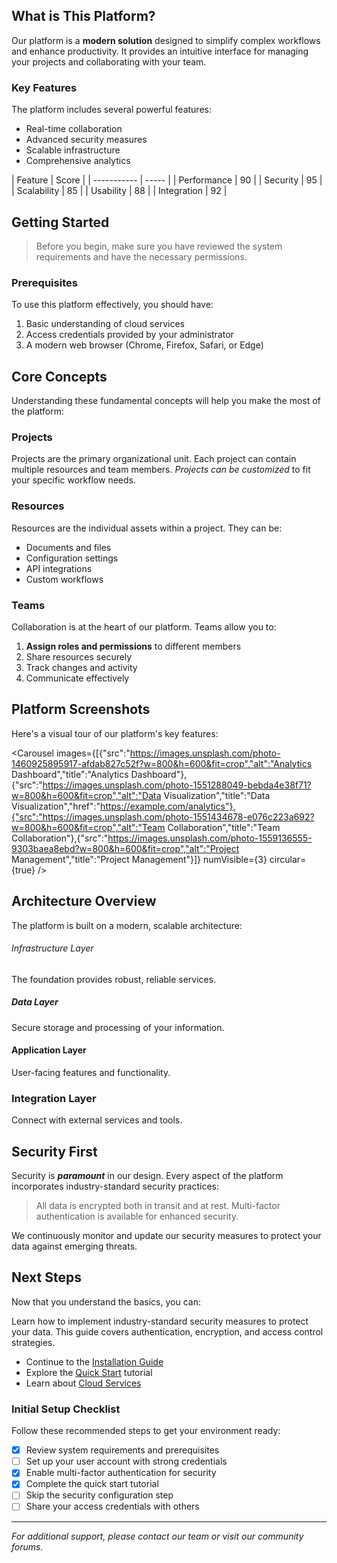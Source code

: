 ## What is This Platform?

Our platform is a **modern solution** designed to simplify complex workflows and enhance productivity. It provides an intuitive interface for managing your projects and collaborating with your team.

### Key Features

The platform includes several powerful features:

* Real-time collaboration
* Advanced security measures
* Scalable infrastructure
* Comprehensive analytics

<Chart type="radar">
  | Feature     | Score |
  | ----------- | ----- |
  | Performance | 90    |
  | Security    | 95    |
  | Scalability | 85    |
  | Usability   | 88    |
  | Integration | 92    |
</Chart>

## Getting Started

> Before you begin, make sure you have reviewed the system requirements and have the necessary permissions.

### Prerequisites

To use this platform effectively, you should have:

1. Basic understanding of cloud services
2. Access credentials provided by your administrator
3. A modern web browser (Chrome, Firefox, Safari, or Edge)

## Core Concepts

Understanding these fundamental concepts will help you make the most of the platform:

### Projects

Projects are the primary organizational unit. Each project can contain multiple resources and team members. *Projects can be customized* to fit your specific workflow needs.

### Resources

Resources are the individual assets within a project. They can be:

* Documents and files
* Configuration settings
* API integrations
* Custom workflows

### Teams

Collaboration is at the heart of our platform. Teams allow you to:

1. **Assign roles and permissions** to different members
2. Share resources securely
3. Track changes and activity
4. Communicate effectively

## Platform Screenshots

Here's a visual tour of our platform's key features:

<Carousel images={[{"src":"https://images.unsplash.com/photo-1460925895917-afdab827c52f?w=800&h=600&fit=crop","alt":"Analytics Dashboard","title":"Analytics Dashboard"},{"src":"https://images.unsplash.com/photo-1551288049-bebda4e38f71?w=800&h=600&fit=crop","alt":"Data Visualization","title":"Data Visualization","href":"https://example.com/analytics"},{"src":"https://images.unsplash.com/photo-1551434678-e076c223a692?w=800&h=600&fit=crop","alt":"Team Collaboration","title":"Team Collaboration"},{"src":"https://images.unsplash.com/photo-1559136555-9303baea8ebd?w=800&h=600&fit=crop","alt":"Project Management","title":"Project Management"}]} numVisible={3} circular={true} />

## Architecture Overview

The platform is built on a modern, scalable architecture:

###### Infrastructure Layer

The foundation provides robust, reliable services.

##### Data Layer

Secure storage and processing of your information.

#### Application Layer

User-facing features and functionality.

### Integration Layer

Connect with external services and tools.

## Security First

Security is ***paramount*** in our design. Every aspect of the platform incorporates industry-standard security practices:

> All data is encrypted both in transit and at rest. Multi-factor authentication is available for enhanced security.

We continuously monitor and update our security measures to protect your data against emerging threats.

## Next Steps

Now that you understand the basics, you can:

<Card title="Security Best Practices" icon="pi pi-shield" href="/v1.0.0/documentation/core_features/security_configuration">
  Learn how to implement industry-standard security measures to protect your data. This guide covers authentication, encryption, and access control strategies.
</Card>

* Continue to the [Installation Guide](/v1.0.0/documentation/getting_started/installation)
* Explore the [Quick Start](/v1.0.0/documentation/getting_started/quick_start) tutorial
* Learn about [Cloud Services](/v1.0.0/documentation/core_features/cloud_services)

### Initial Setup Checklist

Follow these recommended steps to get your environment ready:

* [x] Review system requirements and prerequisites
* [ ] Set up your user account with strong credentials
* [x] Enable multi-factor authentication for security
* [x] Complete the quick start tutorial
* [ ] Skip the security configuration step
* [ ] Share your access credentials with others

***

*For additional support, please contact our team or visit our community forums.*